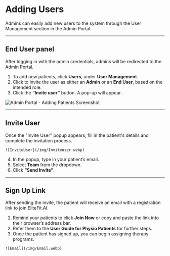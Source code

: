 # Adding Users

Admins can easily add new users to the system through the User Management section in the Admin Portal.

---

## End User panel

After logging in with the admin credentials, admins will be redirected to the Admin Portal.

1. To add new patients, click **Users**, under **User Management**.
2. Click to invite the user as either an **Admin** or an **End User**, based on the intended role.
3. Click the **“Invite user”** button. A pop-up will appear.

![Admin Portal - Adding Patients Screenshot](/img/UserManagement.webp)

---

## Invite User

Once the "Invite User" popup appears, fill in the patient's details and complete the invitation process.

<div style={{ display: 'flex', alignItems: 'center', gap: '2rem', flexWrap: 'wrap' }}>
  <div style={{ flex: 1, minWidth: '250px' }}>

    ![InviteUser](/img/Inviteuser.webp)

  </div>
  <div style={{ flex: 1, minWidth: '250px' }}>
   
4. In the popup, type in your patient’s email.
5. Select **Team** from the dropdown.
6. Click **“Send Invite”**.

  </div>
</div>

---

## Sign Up Link

After sending the invite, the patient will receive an email with a registration link to join EliteFit.AI.



<div style={{ display: 'flex', alignItems: 'center', gap: '2rem', flexWrap: 'wrap' }}>
  <div style={{ flex: 1, minWidth: '250px' }}>
   
1. Remind your patients to click **Join Now** or copy and paste the link into their browser’s address bar.
2. Refer them to the **User Guide for Physio Patients** for further steps.
3. Once the patient has signed up, you can begin assigning therapy programs.

  </div>

  <div style={{ flex: 1, minWidth: '250px' }}>

    ![Email](/img/Email.webp)

  </div>
</div>